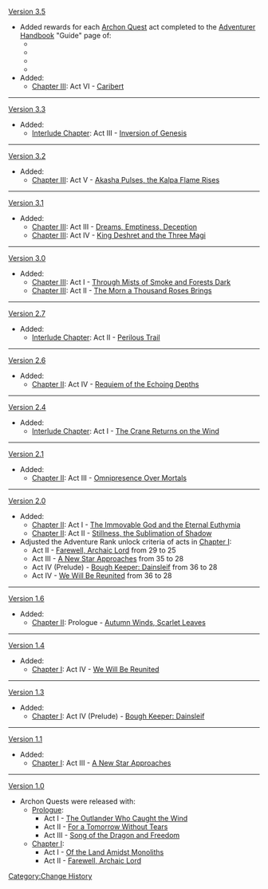 [[Version 3.5]]
* Added rewards for each [[Archon Quest]] act completed to the [[Adventurer Handbook]] "Guide" page of:
** {{Item|Intertwined Fate|x=1}}
** {{Item|Hero's Wit|x=3}}
** {{Item|Sanctifying Essence|x=3}}
** {{Item|Mystic Enhancement Ore|x=6}}
* Added:
** [[Chapter III]]: Act VI - [[Caribert]]
----
[[Version 3.3]]
* Added:
** [[Interlude Chapter]]: Act III - [[Inversion of Genesis]]
----
[[Version 3.2]]
* Added:
** [[Chapter III]]: Act V - [[Akasha Pulses, the Kalpa Flame Rises]]
----
[[Version 3.1]]
* Added:
** [[Chapter III]]: Act III - [[Dreams, Emptiness, Deception]]
** [[Chapter III]]: Act IV - [[King Deshret and the Three Magi]]
----
[[Version 3.0]]
* Added:
** [[Chapter III]]: Act I - [[Through Mists of Smoke and Forests Dark]]
** [[Chapter III]]: Act II - [[The Morn a Thousand Roses Brings]]
----
[[Version 2.7]]
* Added:
** [[Interlude Chapter]]: Act II - [[Perilous Trail]]
----
[[Version 2.6]]
* Added:
** [[Chapter II]]: Act IV - [[Requiem of the Echoing Depths]]
----
[[Version 2.4]]
* Added:
** [[Interlude Chapter]]: Act I - [[The Crane Returns on the Wind]]
----
[[Version 2.1]]
* Added:
** [[Chapter II]]: Act III - [[Omnipresence Over Mortals]]
----
[[Version 2.0]]
* Added:
** [[Chapter II]]: Act I - [[The Immovable God and the Eternal Euthymia]]
** [[Chapter II]]: Act II - [[Stillness, the Sublimation of Shadow]]
* Adjusted the Adventure Rank unlock criteria of acts in [[Chapter I]]:
** Act II - [[Farewell, Archaic Lord]] from 29 to 25
** Act III - [[A New Star Approaches]] from 35 to 28
** Act IV (Prelude) - [[Bough Keeper: Dainsleif]] from 36 to 28
** Act IV - [[We Will Be Reunited]] from 36 to 28
----
[[Version 1.6]]
* Added:
** [[Chapter II]]: Prologue - [[Autumn Winds, Scarlet Leaves]]
----
[[Version 1.4]]
* Added:
** [[Chapter I]]: Act IV - [[We Will Be Reunited]]
----
[[Version 1.3]]
* Added:
** [[Chapter I]]: Act IV (Prelude) - [[Bough Keeper: Dainsleif]]
----
[[Version 1.1]]
* Added:
** [[Chapter I]]: Act III - [[A New Star Approaches]]
----
[[Version 1.0]]
* Archon Quests were released with:
** [[Prologue]]:
*** Act I - [[The Outlander Who Caught the Wind]]
*** Act II - [[For a Tomorrow Without Tears]]
*** Act III - [[Song of the Dragon and Freedom]]
** [[Chapter I]]:
*** Act I - [[Of the Land Amidst Monoliths]]
*** Act II - [[Farewell, Archaic Lord]]
<noinclude>[[Category:Change History]]</noinclude>